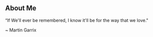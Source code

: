 ## About Me

“If We'll ever be remembered, I know it'll be for the way that we love."

~ Martin Garrix
